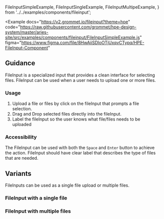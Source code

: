   FileInputSimpleExample,
  FileInputSingleExample,
  FileInputMultipeExample,
} from '../../examples/components/fileinput';

<Example
  docs="https://v2.grommet.io/fileinput?theme=hpe"
  code="https://raw.githubusercontent.com/grommet/hpe-design-system/master/aries-site/src/examples/components/fileinput/FileInputSimpleExample.js"
  figma="https://www.figma.com/file/8HwAiiSDloOTjUxqvCTypq/HPE-FileInput-Component"
>
  <FileInputSimpleExample />
</Example>

## Guidance

FileInput is a specialized input that provides a clean interface for selecting files.
FileInput can be used when a user needs to upload one or more files.

### Usage

1. Upload a file or files by click on the fileInput that prompts a file selection.
2. Drag and Drop selected files directly into the fileInput.
3. Label the fileInput so the user knows what file/files needs to be uploaded

### Accessibility

The FileInput can be used with both the `Space` and `Enter` button to achieve the action.
FileInput should have clear label that describes the type of files that are needed.

## Variants

FileInputs can be used as a single file upload or multiple files.

### FileInput with a single file

<Example code="https://raw.githubusercontent.com/grommet/hpe-design-system/master/aries-site/src/examples/components/fileinput/FileInputSingleExample.js">
  <FileInputSingleExample />
</Example>

### FileInput with multiple files

<Example code="https://raw.githubusercontent.com/grommet/hpe-design-system/master/aries-site/src/examples/components/fileinput/FileInputMultipeExample.js">
  <FileInputMultipeExample />
</Example>
